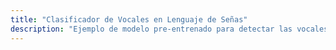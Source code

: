 ```yaml
---
title: "Clasificador de Vocales en Lenguaje de Señas"
description: "Ejemplo de modelo pre-entrenado para detectar las vocales A, E, I, O, U en lenguaje de señas"
---
```


<div id="p5-sketch">
  <div id="canvas-container"></div>
</div>

<script src="https://cdnjs.cloudflare.com/ajax/libs/p5.js/0.9.0/p5.js"></script>
<script src="https://cdnjs.cloudflare.com/ajax/libs/p5.js/0.9.0/addons/p5.dom.min.js"></script>
<script src="https://cdnjs.cloudflare.com/ajax/libs/p5.js/0.9.0/addons/p5.sound.min.js"></script>
<script src="https://unpkg.com/ml5@0.12.2/dist/ml5.min.js"></script>

<script>
let video;
let classifier;
let modelLoaded = 'https://teachablemachine.withgoogle.com/models/Eq-HEZCYs/';
let label = 'Resultado...';
let confidence = 'Confianza...';

function preload(){
  classifier = ml5.imageClassifier(modelLoaded);
}

function setup() {
  createCanvas(640, 520);
  // Create the video
  video = createCapture(VIDEO);
  video.size(640, 480);
  video.hide();

  // Start classifying every 1 second
  setInterval(classifyVideo, 1000);
}

function classifyVideo() {
  classifier.classify(video, gotResults);
}

function draw() {
  background(0);
  
  // Center the video on the canvas
  let x = (width - video.width) / 2;
  let y = (height - video.height) / 2;
  image(video, x, y);

  // Draw the label and confidence
  textSize(30);
  textAlign(CENTER, CENTER);
  fill(255);
  text(label, width / 4, height - 16);
  text(confidence, width / 1.4, height - 16);
}

function gotResults(error, results) {
  if (error) {
    console.error(error);
    return;
  }

  // Update the label and confidence
  label = results[0].label;
  confidence = nf(results[0].confidence * 100, 0, 2) + '%';

  // Only display if the label is one of the vowels
  if (['letra A', 'letra E', 'letra I', 'letra O', 'letra U'].includes(label)) {
    label = `${label}`;
  } else {
    label = 'No es una vocal';
  }
}
</script>
